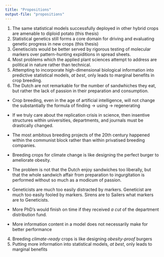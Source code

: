 ```yaml
---
title: "Propositions"
output-file: "propositions"
---
```



1. The same statistical models successfully deployed in other hybrid crops are amenable to diploid potato
\newline (this thesis)
2. Statistical genetics still forms a core domain for driving and evaluating genetic progress in new crops
\newline (this thesis)
3. Genetiscists would be better served by rigorous testing of molecular markers over pattern-hunting expiditions in spread sheets.
4. Most problems which the applied plant sciences attempt to address are political in nature rather than technical.
5. Attempting to incorporate high-dimensional biological information into predictive statistical models, _at best_, only leads to marginal benefits in crop breeding.
6. The Dutch are not remarkable for the number of sandwhiches they eat, but rather the lack of passion in their preparation and consumption.

:::{.content-hidden}
* Crop breeding, even in the age of artificial intelligence, will not change the substantially the formula of finding -> using -> regenerating

* If we truly care about the replication crisis in science, then insentive structures within universities, departments, and journals must be drastically changed. 

* The most ambitous breeding projects of the 20th century happened within the communist block rather than within privatised breeding companies.

* Breeding crops for climate change is like designing the perfect burger to ameliorate obesity.

* The problem is not that the Dutch enjoy sandwiches too liberally, but that the whole sandwich affair from preparation to ingurgitation is performed without so much as a modicum of passion.

* Geneticists are much too easily distracted by markers. Geneticist are much too easily fooled by markers. Sirens are to Sailers what markers are to Geneticists.

* More PhD's would finish on time if they received _a cut_ of the department distribution fund.

* More information content in a model does not necessarily make for better performance
4. Breeding _climate-ready_ crops is like designing _obesity-proof_ burgers
5. Putting more information into statistical models, _at best_, only leads to marginal benefits
:::


